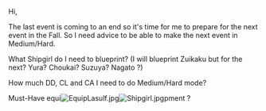 Hi, 

The last event is coming to an end so it's time for me to prepare for the next event in the Fall. So I need advice to be able to make the next event in Medium/Hard.

What Shipgirl do I need to blueprint? (I will blueprint Zuikaku but for the next? Yura? Choukai? Suzuya? Nagato ?)

How much DD, CL and CA I need to do Medium/Hard mode?

Must-Have equi[[File:EquipLasulf.jpg|thumb]][[File:Shipgirl.jpg|thumb]]pment ?<ac_metadata title="Need some advice for prepare the next event."> </ac_metadata>